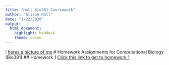 ```yaml
---
title: "Hall Bio381 Coursework"
author: "Alison Hall"
date: "1/22/2020"
output: 
  html_document: 
    highlight: haddock
    theme: cosmo
---
```

! [heres a picture of me](IMG_5262.JPG)
# Homework Assignments for Computational Biology (Bio381)
## Homework 1
[Click this link to get to homework 1](HomeworkOne.html)
